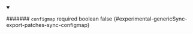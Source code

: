 
<details className="config-field" data-expandable="false" open>
<summary>

####### `configmap` <span className="config-field-required" data-required="false">required</span> <span className="config-field-type">boolean</span> <span className="config-field-default">false</span> <span className="config-field-enum"></span> {#experimental-genericSync-export-patches-sync-configmap}



</summary>



</details>

